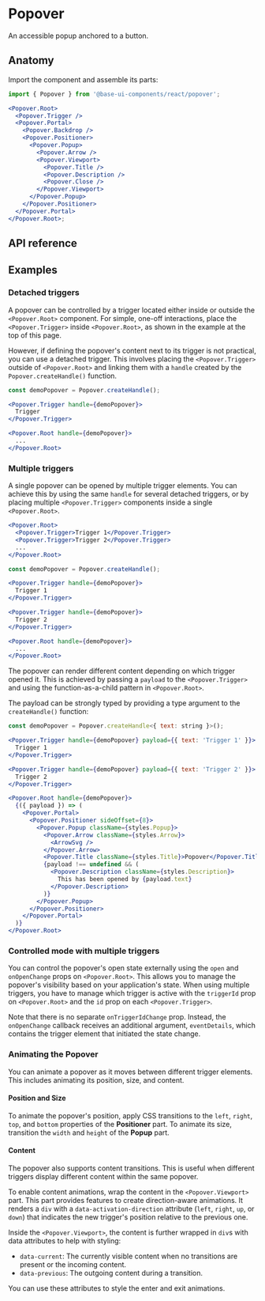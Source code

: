 # Popover

<Subtitle>An accessible popup anchored to a button.</Subtitle>
<Meta
  name="description"
  content="A high-quality, unstyled React popover component that displays an accessible popup anchored to a button."
/>


<DemoPopoverHero />

## Anatomy

Import the component and assemble its parts:

```jsx title="Anatomy"
import { Popover } from '@base-ui-components/react/popover';

<Popover.Root>
  <Popover.Trigger />
  <Popover.Portal>
    <Popover.Backdrop />
    <Popover.Positioner>
      <Popover.Popup>
        <Popover.Arrow />
        <Popover.Viewport>
          <Popover.Title />
          <Popover.Description />
          <Popover.Close />
        </Popover.Viewport>
      </Popover.Popup>
    </Popover.Positioner>
  </Popover.Portal>
</Popover.Root>;
```

## API reference

<Reference
  component="Popover"
  parts="Root, Trigger, Backdrop, Portal, Positioner, Popup, Arrow, Title, Description, Close, Viewport"
/>

## Examples

### Detached triggers

A popover can be controlled by a trigger located either inside or outside the `<Popover.Root>` component.
For simple, one-off interactions, place the `<Popover.Trigger>` inside `<Popover.Root>`, as shown in the example at the top of this page.

However, if defining the popover's content next to its trigger is not practical, you can use a detached trigger.
This involves placing the `<Popover.Trigger>` outside of `<Popover.Root>` and linking them with a `handle` created by the `Popover.createHandle()` function.

```jsx title="Detached triggers"
const demoPopover = Popover.createHandle();

<Popover.Trigger handle={demoPopover}>
  Trigger
</Popover.Trigger>

<Popover.Root handle={demoPopover}>
  ...
</Popover.Root>
```


<DemoPopoverDetachedTriggersSimple />

### Multiple triggers

A single popover can be opened by multiple trigger elements.
You can achieve this by using the same `handle` for several detached triggers, or by placing multiple `<Popover.Trigger>` components inside a single `<Popover.Root>`.

```jsx title="Multiple triggers within the Root part"
<Popover.Root>
  <Popover.Trigger>Trigger 1</Popover.Trigger>
  <Popover.Trigger>Trigger 2</Popover.Trigger>
  ...
</Popover.Root>
```

```jsx title="multiple detached triggers"
const demoPopover = Popover.createHandle();

<Popover.Trigger handle={demoPopover}>
  Trigger 1
</Popover.Trigger>

<Popover.Trigger handle={demoPopover}>
  Trigger 2
</Popover.Trigger>

<Popover.Root handle={demoPopover}>
  ...
</Popover.Root>
```

The popover can render different content depending on which trigger opened it.
This is achieved by passing a `payload` to the `<Popover.Trigger>` and using the function-as-a-child pattern in `<Popover.Root>`.

The payload can be strongly typed by providing a type argument to the `createHandle()` function:

```jsx title="Detached triggers with payload"
const demoPopover = Popover.createHandle<{ text: string }>();

<Popover.Trigger handle={demoPopover} payload={{ text: 'Trigger 1' }}>
  Trigger 1
</Popover.Trigger>

<Popover.Trigger handle={demoPopover} payload={{ text: 'Trigger 2' }}>
  Trigger 2
</Popover.Trigger>

<Popover.Root handle={demoPopover}>
  {({ payload }) => (
    <Popover.Portal>
      <Popover.Positioner sideOffset={8}>
        <Popover.Popup className={styles.Popup}>
          <Popover.Arrow className={styles.Arrow}>
            <ArrowSvg />
          </Popover.Arrow>
          <Popover.Title className={styles.Title}>Popover</Popover.Title>
          {payload !== undefined && (
            <Popover.Description className={styles.Description}>
              This has been opened by {payload.text}
            </Popover.Description>
          )}
        </Popover.Popup>
      </Popover.Positioner>
    </Popover.Portal>
  )}
</Popover.Root>
```

### Controlled mode with multiple triggers

You can control the popover's open state externally using the `open` and `onOpenChange` props on `<Popover.Root>`.
This allows you to manage the popover's visibility based on your application's state.
When using multiple triggers, you have to manage which trigger is active with the `triggerId` prop on `<Popover.Root>` and the `id` prop on each `<Popover.Trigger>`.

Note that there is no separate `onTriggerIdChange` prop.
Instead, the `onOpenChange` callback receives an additional argument, `eventDetails`, which contains the trigger element that initiated the state change.


<DemoPopoverDetachedTriggersControlled />

### Animating the Popover

You can animate a popover as it moves between different trigger elements.
This includes animating its position, size, and content.

#### Position and Size

To animate the popover's position, apply CSS transitions to the `left`, `right`, `top`, and `bottom` properties of the **Positioner** part.
To animate its size, transition the `width` and `height` of the **Popup** part.

#### Content

The popover also supports content transitions.
This is useful when different triggers display different content within the same popover.

To enable content animations, wrap the content in the `<Popover.Viewport>` part.
This part provides features to create direction-aware animations.
It renders a `div` with a `data-activation-direction` attribute (`left`, `right`, `up`, or `down`) that indicates the new trigger's position relative to the previous one.

Inside the `<Popover.Viewport>`, the content is further wrapped in `div`s with data attributes to help with styling:

- `data-current`: The currently visible content when no transitions are present or the incoming content.
- `data-previous`: The outgoing content during a transition.

You can use these attributes to style the enter and exit animations.


<DemoPopoverDetachedTriggersFull />

